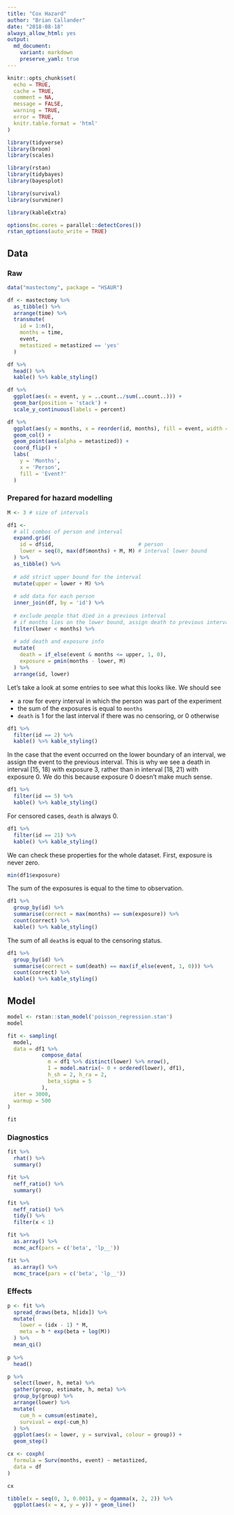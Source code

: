 ```yaml
---
title: "Cox Hazard"
author: "Brian Callander"
date: "2018-08-18"
always_allow_html: yes
output: 
  md_document:
    variant: markdown
    preserve_yaml: true
---
```


```r
knitr::opts_chunk$set(
  echo = TRUE, 
  cache = TRUE, 
  comment = NA,
  message = FALSE,
  warning = TRUE,
  error = TRUE,
  knitr.table.format = 'html'
)

library(tidyverse)
library(broom)
library(scales)

library(rstan)
library(tidybayes)
library(bayesplot)

library(survival)
library(survminer)

library(kableExtra)

options(mc.cores = parallel::detectCores())
rstan_options(auto_write = TRUE)
```


## Data

### Raw

```r
data("mastectomy", package = "HSAUR")

df <- mastectomy %>% 
  as_tibble() %>% 
  arrange(time) %>% 
  transmute(
    id = 1:n(),
    months = time,
    event,
    metastized = metastized == 'yes'
  ) 

df %>% 
  head() %>% 
  kable() %>% kable_styling()
```

```r
df %>% 
  ggplot(aes(x = event, y = ..count../sum(..count..))) +
  geom_bar(position = 'stack') +
  scale_y_continuous(labels = percent)
```

```r
df %>% 
  ggplot(aes(y = months, x = reorder(id, months), fill = event, width = 0.2)) +
  geom_col() +
  geom_point(aes(alpha = metastized)) +
  coord_flip() +
  labs(
    y = 'Months',
    x = 'Person',
    fill = 'Event?'
  ) 
```

### Prepared for hazard modelling

```r
M <- 3 # size of intervals

df1 <- 
  # all combos of person and interval
  expand.grid(
    id = df$id,                           # person
    lower = seq(0, max(df$months) + M, M) # interval lower bound
  ) %>% 
  as_tibble() %>% 
  
  # add strict upper bound for the interval
  mutate(upper = lower + M) %>% 
  
  # add data for each person
  inner_join(df, by = 'id') %>% 
  
  # exclude people that died in a previous interval
  # if months lies on the lower bound, assign death to previous interval
  filter(lower < months) %>% 
  
  # add death and exposure info
  mutate(
    death = if_else(event & months <= upper, 1, 0),
    exposure = pmin(months - lower, M)
  ) %>% 
  arrange(id, lower)
```

Let's take a look at some entries to see what this looks like. We should see 

* a row for every interval in which the person was part of the experiment
* the sum of the exposures is equal to `months`
* `death` is 1 for the last interval if there was no censoring, or 0 otherwise

```r
df1 %>% 
  filter(id == 2) %>% 
  kable() %>% kable_styling()
```

In the case that the event occurred on the lower boundary of an interval, we assign the event to the previous interval. This is why we see a death in interval [15, 18) with exposure 3, rather than in interval [18, 21) with exposure 0. We do this because exposure 0 doesn't make much sense.

```r
df1 %>% 
  filter(id == 5) %>% 
  kable() %>% kable_styling()
```

For censored cases, `death` is always 0.

```r
df1 %>% 
  filter(id == 21) %>% 
  kable() %>% kable_styling()
```

We can check these properties for the whole dataset. First, exposure is never zero.

```r
min(df1$exposure)
```

The sum of the exposures is equal to the time to observation.

```r
df1 %>% 
  group_by(id) %>% 
  summarise(correct = max(months) == sum(exposure)) %>% 
  count(correct) %>% 
  kable() %>% kable_styling()

```

The sum of all `death`s is equal to the censoring status.

```r
df1 %>% 
  group_by(id) %>% 
  summarise(correct = sum(death) == max(if_else(event, 1, 0))) %>% 
  count(correct) %>% 
  kable() %>% kable_styling()

```

## Model

```r
model <- rstan::stan_model('poisson_regression.stan')
model
```

```r
fit <- sampling(
  model,
  data = df1 %>% 
           compose_data(
             m = df1 %>% distinct(lower) %>% nrow(), 
             I = model.matrix(~ 0 + ordered(lower), df1),
             h_sh = 2, h_ra = 2,
             beta_sigma = 5
           ),
  iter = 3000,
  warmup = 500
)

fit
```

### Diagnostics

```r
fit %>% 
  rhat() %>% 
  summary()

```

```r
fit %>% 
  neff_ratio() %>% 
  summary()
```

```r
fit %>% 
  neff_ratio() %>% 
  tidy() %>% 
  filter(x < 1)

```

```r
fit %>% 
  as.array() %>% 
  mcmc_acf(pars = c('beta', 'lp__'))

```


```r
fit %>% 
  as.array() %>% 
  mcmc_trace(pars = c('beta', 'lp__')) 

```

### Effects

```r
p <- fit %>% 
  spread_draws(beta, h[idx]) %>% 
  mutate(
    lower = (idx - 1) * M,
    meta = h * exp(beta + log(M))
  ) %>% 
  mean_qi()
  
p %>% 
  head()
```


```r
p %>% 
  select(lower, h, meta) %>%
  gather(group, estimate, h, meta) %>%
  group_by(group) %>%
  arrange(lower) %>%
  mutate(
    cum_h = cumsum(estimate),
    survival = exp(-cum_h)
  ) %>%
  ggplot(aes(x = lower, y = survival, colour = group)) +
  geom_step()

```

```r
cx <- coxph(
  formula = Surv(months, event) ~ metastized,
  data = df
)

cx
```

```r
tibble(x = seq(0, 3, 0.001), y = dgamma(x, 2, 2)) %>% 
  ggplot(aes(x = x, y = y)) + geom_line()


```


